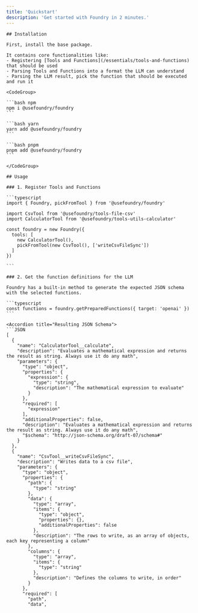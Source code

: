```yaml
---
title: 'Quickstart'
description: 'Get started with Foundry in 2 minutes.'
---
```


<Tabs>
  <Tab title="Use Foundry with LLMs">

    ## Installation

    First, install the base package.

    It contains core functionalities like:
    - Registering [Tools and Functions](/essentials/tools-and-functions) that should be used
    - Parsing Tools and Functions into a format the LLM can understand
    - Parsing the LLM result, pick the function that should be executed and run it

    <CodeGroup>

    ```bash npm
    npm i @usefoundry/foundry
    ```

    ```bash yarn
    yarn add @usefoundry/foundry
    ```

    ```bash pnpm
    pnpm add @usefoundry/foundry
    ```

    </CodeGroup>

    ## Usage

    ### 1. Register Tools and Functions

    ```typescript
    import { Foundry, pickFromTool } from '@usefoundry/foundry'

    import CsvTool from '@usefoundry/tools-file-csv'
    import CalculatorTool from '@usefoundry/tools-utils-calculator'

    const foundry = new Foundry({
      tools: [
        new CalculatorTool(),
        pickFromTool(new CsvTool(), ['writeCsvFileSync'])
      ]
    })

    ```

    ### 2. Get the function definitions for the LLM

    Foundry has a built-in method to generate the expected JSON schema with the selected functions.

    ```typescript
    const functions = foundry.getPreparedFunctions({ target: 'openai' })
    ```

    <Accordion title="Resulting JSON Schema">
    ```JSON
    [
      {
        "name": "CalculatorTool__calculate",
        "description": "Evaluates a mathematical expression and returns the result as string. Always use it do any math",
        "parameters": {
          "type": "object",
          "properties": {
            "expression": {
              "type": "string",
              "description": "The mathematical expression to evaluate"
            }
          },
          "required": [
            "expression"
          ],
          "additionalProperties": false,
          "description": "Evaluates a mathematical expression and returns the result as string. Always use it do any math",
          "$schema": "http://json-schema.org/draft-07/schema#"
        }
      },
      {
        "name": "CsvTool__writeCsvFileSync",
        "description": "Writes data to a csv file",
        "parameters": {
          "type": "object",
          "properties": {
            "path": {
              "type": "string"
            },
            "data": {
              "type": "array",
              "items": {
                "type": "object",
                "properties": {},
                "additionalProperties": false
              },
              "description": "The rows to write, as an array of objects, each key representing a column"
            },
            "columns": {
              "type": "array",
              "items": {
                "type": "string"
              },
              "description": "Defines the columns to write, in order"
            }
          },
          "required": [
            "path",
            "data",
           
